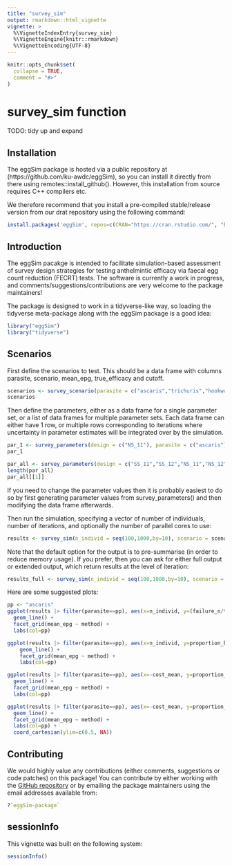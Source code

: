 ```yaml
---
title: "survey_sim"
output: rmarkdown::html_vignette
vignette: >
  %\VignetteIndexEntry{survey_sim}
  %\VignetteEngine{knitr::rmarkdown}
  %\VignetteEncoding{UTF-8}
---
```


```r
knitr::opts_chunk$set(
  collapse = TRUE,
  comment = "#>"
)
```

# survey_sim function

TODO: tidy up and expand

## Installation

The eggSim package is hosted via a public repository at (https://github.com/ku-awdc/eggSim), so you can install it directly from there using remotes::install_github().  However, this installation from source requires C++ compilers etc.

We therefore recommend that you install a pre-compiled stable/release version from our drat repository using the following command:

```r
install.packages('eggSim', repos=c(CRAN="https://cran.rstudio.com/", "ku-awdc"="https://ku-awdc.github.io/drat/"))
```


## Introduction

The eggSim pacakge is intended to facilitate simulation-based assessment of survey design strategies for testing anthelmintic efficacy via faecal egg count reduction (FECRT) tests.  The software is currently a work in progress, and comments/suggestions/contributions are very welcome to the package maintainers!

The package is designed to work in a tidyverse-like way, so loading the tidyverse meta-package along with the eggSim package is a good idea:

```r
library("eggSim")
library("tidyverse")
```

## Scenarios

First define the scenarios to test.  This should be a data frame with columns parasite, scenario, mean_epg, true_efficacy and cutoff.

```r
scenarios <- survey_scenario(parasite = c("ascaris","trichuris","hookworm"))
scenarios
```

Then define the parameters, either as a data frame for a single parameter set, or a list of data frames for multiple parameter sets.  Each data frame can either have 1 row, or multiple rows corresponding to iterations where uncertainty in parameter estimates will be integrated over by the simulation.

```r
par_1 <- survey_parameters(design = c("NS_11"), parasite = c("ascaris"), method = c("kk"))
par_1

par_all <- survey_parameters(design = c("SS_11","SS_12","NS_11","NS_12","SSR_11","SSR_12"), parasite = c("ascaris","trichuris","hookworm"), method = c("kk","miniflotac","fecpak"))
length(par_all)
par_all[[1]]
```
If you need to change the parameter values then it is probably easiest to do so by first generating parameter values from survey_parameters() and then modifying the data frame afterwards.

Then run the simulation, specifying a vector of number of individuals, number of iterations, and optionally the number of parallel cores to use:

```r
results <- survey_sim(n_individ = seq(100,1000,by=10), scenario = scenarios, parameters = par_all, iterations = 1e3, cl=2L, output="summarised")
```

Note that the default option for the output is to pre-summarise (in order to reduce memory usage).  If you prefer, then you can ask for either full output or extended output, which return results at the level of iteration:

```r
results_full <- survey_sim(n_individ = seq(100,1000,by=10), scenario = scenarios, parameters = par_1, iterations = 1e3, cl=2L, output="full")
```

Here are some suggested plots:

```r
pp <- "ascaris"
ggplot(results |> filter(parasite==pp), aes(x=n_individ, y=(failure_n/total_n), col=design, group=design)) +
  geom_line() +
  facet_grid(mean_epg ~ method) +
  labs(col=pp)
```

```r
ggplot(results |> filter(parasite==pp), aes(x=n_individ, y=proportion_below, col=design, group=design)) +
    geom_line() +
    facet_grid(mean_epg ~ method) +
    labs(col=pp)
```

```r
ggplot(results |> filter(parasite==pp), aes(x=-cost_mean, y=proportion_below, col=design, group=design)) +
  geom_line() +
  facet_grid(mean_epg ~ method) +
  labs(col=pp)
```

```r
ggplot(results |> filter(parasite==pp), aes(x=-cost_mean, y=proportion_below, col=design, group=design)) +
  geom_line() +
  facet_grid(mean_epg ~ method) +
  labs(col=pp) +
  coord_cartesian(ylim=c(0.5, NA))
```


## Contributing

We would highly value any contributions (either comments, suggestions or code patches) on this package!  You can contribute by either working with the [GitHub repository](https://github.com/ku-awdc/eggSim) or by emailing the package maintainers using the email addresses available from:

```r
?`eggSim-package`
```

## sessionInfo

This vignette was built on the following system:

```r
sessionInfo()
```

